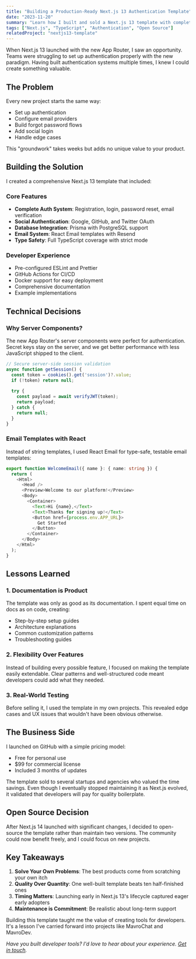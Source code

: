 ```yaml
---
title: "Building a Production-Ready Next.js 13 Authentication Template"
date: "2023-11-20"
summary: "Learn how I built and sold a Next.js 13 template with complete authentication, focusing on developer experience and production-ready features that save teams weeks of development time."
tags: ["Next.js", "TypeScript", "Authentication", "Open Source"]
relatedProject: "nextjs13-template"
---
```


When Next.js 13 launched with the new App Router, I saw an opportunity. Teams were struggling to set up authentication properly with the new paradigm. Having built authentication systems multiple times, I knew I could create something valuable.

## The Problem

Every new project starts the same way:
- Set up authentication
- Configure email providers
- Build forgot password flows
- Add social login
- Handle edge cases

This "groundwork" takes weeks but adds no unique value to your product.

## Building the Solution

I created a comprehensive Next.js 13 template that included:

### Core Features
- **Complete Auth System**: Registration, login, password reset, email verification
- **Social Authentication**: Google, GitHub, and Twitter OAuth
- **Database Integration**: Prisma with PostgreSQL support
- **Email System**: React Email templates with Resend
- **Type Safety**: Full TypeScript coverage with strict mode

### Developer Experience
- Pre-configured ESLint and Prettier
- GitHub Actions for CI/CD
- Docker support for easy deployment
- Comprehensive documentation
- Example implementations

## Technical Decisions

### Why Server Components?
The new App Router's server components were perfect for authentication. Secret keys stay on the server, and we get better performance with less JavaScript shipped to the client.

```typescript
// Secure server-side session validation
async function getSession() {
  const token = cookies().get('session')?.value;
  if (!token) return null;
  
  try {
    const payload = await verifyJWT(token);
    return payload;
  } catch {
    return null;
  }
}
```

### Email Templates with React
Instead of string templates, I used React Email for type-safe, testable email templates:

```typescript
export function WelcomeEmail({ name }: { name: string }) {
  return (
    <Html>
      <Head />
      <Preview>Welcome to our platform!</Preview>
      <Body>
        <Container>
          <Text>Hi {name},</Text>
          <Text>Thanks for signing up!</Text>
          <Button href={process.env.APP_URL}>
            Get Started
          </Button>
        </Container>
      </Body>
    </Html>
  );
}
```

## Lessons Learned

### 1. Documentation is Product
The template was only as good as its documentation. I spent equal time on docs as on code, creating:
- Step-by-step setup guides
- Architecture explanations
- Common customization patterns
- Troubleshooting guides

### 2. Flexibility Over Features
Instead of building every possible feature, I focused on making the template easily extendable. Clear patterns and well-structured code meant developers could add what they needed.

### 3. Real-World Testing
Before selling it, I used the template in my own projects. This revealed edge cases and UX issues that wouldn't have been obvious otherwise.

## The Business Side

I launched on GitHub with a simple pricing model:
- Free for personal use
- $99 for commercial license
- Included 3 months of updates

The template sold to several startups and agencies who valued the time savings. Even though I eventually stopped maintaining it as Next.js evolved, it validated that developers will pay for quality boilerplate.

## Open Source Decision

After Next.js 14 launched with significant changes, I decided to open-source the template rather than maintain two versions. The community could now benefit freely, and I could focus on new projects.

## Key Takeaways

1. **Solve Your Own Problems**: The best products come from scratching your own itch
2. **Quality Over Quantity**: One well-built template beats ten half-finished ones
3. **Timing Matters**: Launching early in Next.js 13's lifecycle captured eager early adopters
4. **Maintenance is Commitment**: Be realistic about long-term support

Building this template taught me the value of creating tools for developers. It's a lesson I've carried forward into projects like MavroChat and MavroDev.

*Have you built developer tools? I'd love to hear about your experience. [Get in touch](/contact).*